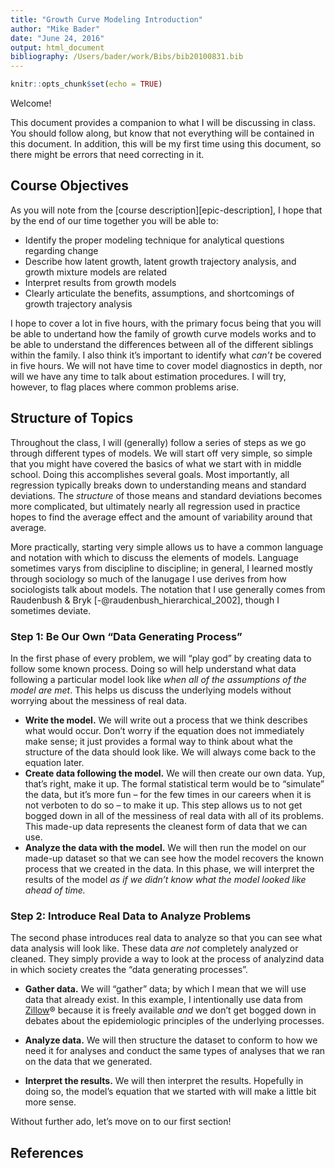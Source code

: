 ```yaml
---
title: "Growth Curve Modeling Introduction"
author: "Mike Bader"
date: "June 24, 2016"
output: html_document
bibliography: /Users/bader/work/Bibs/bib20100831.bib
---
```


```r
knitr::opts_chunk$set(echo = TRUE)
```

Welcome! 

This document provides a companion to what I will be discussing in class. You should follow along, but know that not everything will be contained in this document. In addition, this will be my first time using this document, so there might be errors that need correcting in it. 

## Course Objectives
As you will note from the [course description][epic-description], I hope that by the end of our time together you will be able to: 

* Identify the proper modeling technique for analytical questions regarding change
* Describe how latent growth, latent growth trajectory analysis, and growth mixture models are  related
* Interpret results from growth models
* Clearly articulate the benefits, assumptions, and shortcomings of growth trajectory analysis

I hope to cover a lot in five hours, with the primary focus being that you will be able to undertand how the family of growth curve models works and to be able to understand the differences between all of the different siblings within the family. I also think it's important to identify what *can't* be covered in five hours. We will not have time to cover model diagnostics in depth, nor will we have any time to talk about estimation procedures. I will try, however, to flag places where common problems arise. 

## Structure of Topics

Throughout the class, I will (generally) follow a series of steps as we go through different types of models. We will start off very simple, so simple that you might have covered the basics of what we start with in middle school. Doing this accomplishes several goals. Most importantly, all regression typically breaks down to understanding means and standard deviations. The *structure* of those means and standard deviations becomes more complicated, but ultimately nearly all regression used in practice hopes to find the average effect and the amount of variability around that average. 

More practically, starting very simple allows us to have a common language and notation with which to discuss the elements of models. Language sometimes varys from discipline to discipline; in general, I learned mostly through sociology so much of the lanugage I use derives from how sociologists talk about models. The notation that I use generally comes from Raudenbush & Bryk [-@raudenbush_hierarchical_2002], though I sometimes deviate.


### Step 1: Be Our Own "Data Generating Process"

In the first phase of every problem, we will "play god" by creating data to follow some known process. Doing so will help understand what data following a particular model look like *when all of the assumptions of the model are met*. This helps us discuss the underlying models without worrying about the messiness of real data. 

* **Write the model.** We will write out a process that we think describes what would occur. Don't worry if the equation does not immediately make sense; it just provides a formal way to think about what the structure of the data should look like. We will always come back to the equation later.
* **Create data following the model.** We will then create our own data. Yup, that's right, make it up. The formal statistical term would be to "simulate" the data, but it's more fun -- for the few times in our careers when it is not verboten to do so -- to make it up. This step allows us to not get bogged down in all of the messiness of real data with all of its problems. This made-up data represents the cleanest form of data that we can use. 
* **Analyze the data with the model.** We will then run the model on our made-up dataset so that we can see how the model recovers the known process that we created in the data. In this phase, we will interpret the results of the model *as if we didn't know what the model looked like ahead of time. *

### Step 2: Introduce Real Data to Analyze Problems

The second phase introduces real data to analyze so that you can see what data analysis will look like. These data *are not* completely analyzed or cleaned. They simply provide a way to look at the process of analyzind data in which society creates the "data generating processes". 

* **Gather data.** We will "gather" data; by which I mean that we will use data that already exist. In this example, I intentionally use data from [Zillow][]&#174; because it is freely available *and* we don't get bogged down in debates about the epidemiologic principles of the underlying processes. 

[Zillow]: http://zillow.com/research/data

* **Analyze data.** We will then structure the dataset to conform to how we need it for analyses and conduct the same types of analyses that we ran on the data that we generated. 

* **Interpret the results.** We will then interpret the results. Hopefully in doing so, the model's equation that we started with will make a little bit more sense. 

Without further ado, let's move on to our first section!

## References
